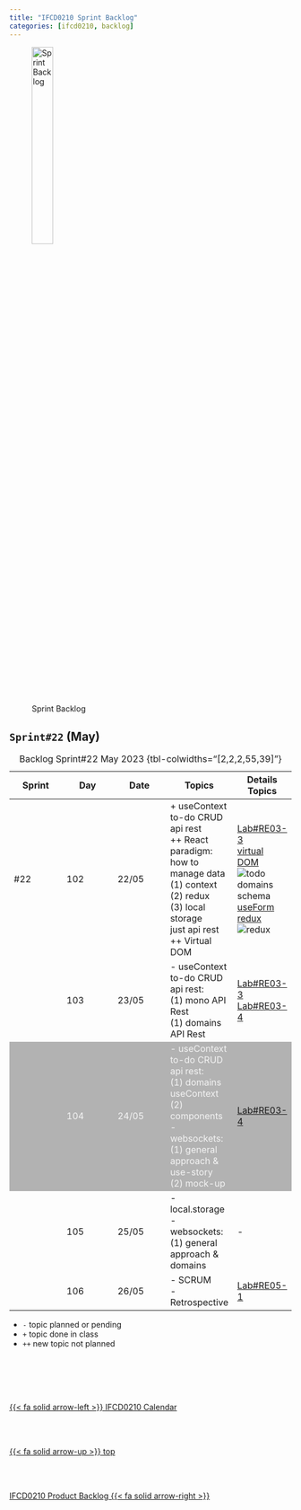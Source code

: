 ```yaml
---
title: "IFCD0210 Sprint Backlog"
categories: [ifcd0210, backlog]
---
```


<style>
tr:nth-child(3) {
  background-color: #b2b2b2!important;
  color: #f4f4f4!important;
}
</style>


![Sprint Backlog](/images/home/backlog.jpg){width="30%"}

## ``Sprint#22`` (May)

::: {.column-page-right}
| Sprint | Day | Date | Topics |  Details Topics |
| -- | -- | -- | -- | -- |
| #22 | 102 | 22/05 | + useContext to-do CRUD api rest </br> ++ React paradigm: how to manage data </br> (1) context </br> (2) redux </br> (3) local storage  </br> just api rest </br> ++ Virtual DOM| [Lab#RE03-3](/reactjs/rjslab3-3.qmd) </br> [virtual DOM](/reactjs/reactjs-what-render-dom.qmd) </br> ![todo domains schema](/images/reactjs/todo-domains-schema.jpg) </br> [useForm](https://usehooks-ts.com/react-hook/use-fetch){.external} </br> [redux](https://redux.js.org/tutorials/fundamentals/part-2-concepts-data-flow){.external} </br> ![redux](/images/reactjs/redux-fig.gif) |
|  | 103 | 23/05 | - useContext to-do CRUD api rest: </br> (1) mono API Rest </br> (1) domains API Rest | [Lab#RE03-3](/reactjs/rjslab3-3.qmd) </br> [Lab#RE03-4](/reactjs/rjslab3-4.qmd) |
|  | 104 | 24/05 | - useContext to-do CRUD api rest: </br> (1) domains useContext </br> (2) components </br> - websockets: </br> (1) general approach & use-story </br> (2) mock-up | [Lab#RE03-4](/reactjs/rjslab3-4.qmd) |
|  | 105 | 25/05 | - local.storage </br> - websockets: </br> (1) general approach & domains | - |
|  | 106 | 26/05 | - SCRUM </br> - Retrospective | [Lab#RE05-1](/reactjs/rjslab5.qmd) |
: Backlog Sprint#22 May 2023 {tbl-colwidths="[2,2,2,55,39]"}
:::

::: {.callout-note}
- `-` topic planned or pending
- `+` topic done in class
- `++` new topic not planned
:::



<!--- navLinks -->
<br><br>
<div class=row>
<br>
<div class='column left previous'>
<br>
[{{< fa solid arrow-left >}} IFCD0210 Calendar](/ifcd0210/ifcd0210calendar.qmd)
<br>
</div>
<br>
<div class='column center'>
<br>
[{{< fa solid arrow-up >}} top](#top)
<br>
</div>
<br>
<div class='column right next'>
<br>
[IFCD0210 Product Backlog  {{< fa solid arrow-right >}}](/ifcd0210/ifcd0210backlog-product.qmd)
<br>
</div>
<br>
</div>
